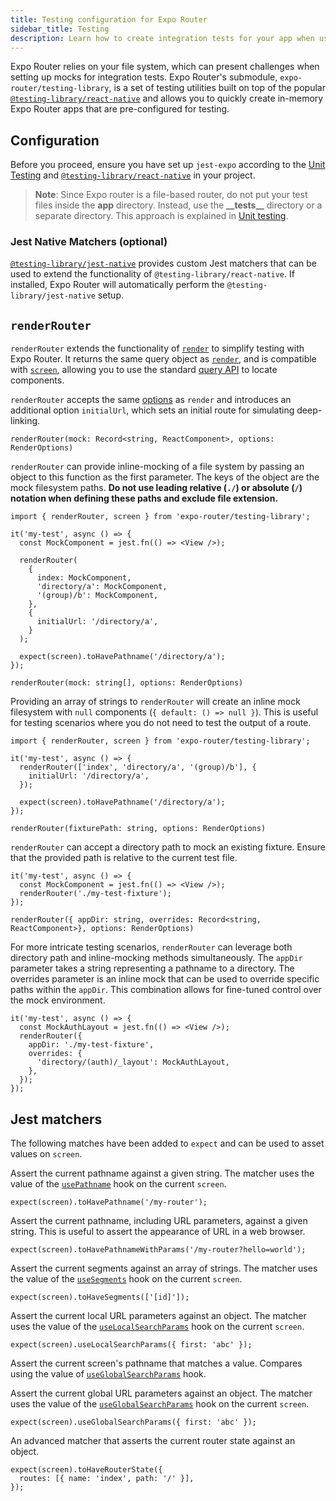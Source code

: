 ```yaml
---
title: Testing configuration for Expo Router
sidebar_title: Testing
description: Learn how to create integration tests for your app when using Expo Router.
---
```



Expo Router relies on your file system, which can present challenges when setting up mocks for integration tests. Expo Router's submodule, `expo-router/testing-library`, is a set of testing utilities built on top of the popular [`@testing-library/react-native`](https://callstack.github.io/react-native-testing-library/) and allows you to quickly create in-memory Expo Router apps that are pre-configured for testing.

## Configuration

Before you proceed, ensure you have set up `jest-expo` according to the [Unit Testing](/develop/unit-testing/) and [`@testing-library/react-native`](https://callstack.github.io/react-native-testing-library/docs/getting-started) in your project.

> **Note**: Since Expo router is a file-based router, do not put your test files inside the **app** directory. Instead, use the **\_\_tests\_\_** directory or a separate directory. This approach is explained in [Unit testing](/develop/unit-testing/#structure-your-tests).

### Jest Native Matchers (optional)

[`@testing-library/jest-native`](https://testing-library.com/docs/ecosystem-jest-native/) provides custom Jest matchers that can be used to extend the functionality of `@testing-library/react-native`. If installed, Expo Router will automatically perform the `@testing-library/jest-native` setup.

## `renderRouter`

`renderRouter` extends the functionality of [`render`](https://callstack.github.io/react-native-testing-library/docs/api#render) to simplify testing with Expo Router. It returns the same query object as [`render`](https://callstack.github.io/react-native-testing-library/docs/api#render), and is compatible with [`screen`](https://callstack.github.io/react-native-testing-library/docs/api#screen), allowing you to use the standard [query API](https://callstack.github.io/react-native-testing-library/docs/api-queries) to locate components.

`renderRouter` accepts the same [options](https://callstack.github.io/react-native-testing-library/docs/api#render-options) as `render` and introduces an additional option `initialUrl`, which sets an initial route for simulating deep-linking.

<APIBox header="Inline file system">

`renderRouter(mock: Record<string, ReactComponent>, options: RenderOptions)`

`renderRouter` can provide inline-mocking of a file system by passing an object to this function as the first parameter. The keys of the object are the mock filesystem paths. **Do not use leading relative (`./`) or absolute (`/`) notation when defining these paths and exclude file extension.**

```tsx app.test.tsx
import { renderRouter, screen } from 'expo-router/testing-library';

it('my-test', async () => {
  const MockComponent = jest.fn(() => <View />);

  renderRouter(
    {
      index: MockComponent,
      'directory/a': MockComponent,
      '(group)/b': MockComponent,
    },
    {
      initialUrl: '/directory/a',
    }
  );

  expect(screen).toHavePathname('/directory/a');
});
```

</APIBox>

<APIBox header="Inline file system with `null` components">

`renderRouter(mock: string[], options: RenderOptions)`

Providing an array of strings to `renderRouter` will create an inline mock filesystem with `null` components (`{ default: () => null }`). This is useful for testing scenarios where you do not need to test the output of a route.

```tsx app.test.tsx
import { renderRouter, screen } from 'expo-router/testing-library';

it('my-test', async () => {
  renderRouter(['index', 'directory/a', '(group)/b'], {
    initialUrl: '/directory/a',
  });

  expect(screen).toHavePathname('/directory/a');
});
```

</APIBox>

<APIBox header="Path to fixture">

`renderRouter(fixturePath: string, options: RenderOptions)`

`renderRouter` can accept a directory path to mock an existing fixture. Ensure that the provided path is relative to the current test file.

```tsx app.test.js
it('my-test', async () => {
  const MockComponent = jest.fn(() => <View />);
  renderRouter('./my-test-fixture');
});
```

</APIBox>

<APIBox header="Path to the fixture with overrides">

`renderRouter({ appDir: string, overrides: Record<string, ReactComponent>}, options: RenderOptions)`

For more intricate testing scenarios, `renderRouter` can leverage both directory path and inline-mocking methods simultaneously. The `appDir` parameter takes a string representing a pathname to a directory. The overrides parameter is an inline mock that can be used to override specific paths within the `appDir`. This combination allows for fine-tuned control over the mock environment.

```tsx app.test.js
it('my-test', async () => {
  const MockAuthLayout = jest.fn(() => <View />);
  renderRouter({
    appDir: './my-test-fixture',
    overrides: {
      'directory/(auth)/_layout': MockAuthLayout,
    },
  });
});
```

</APIBox>

## Jest matchers

The following matches have been added to `expect` and can be used to asset values on `screen`.

<APIBox header="toHavePathname()">

Assert the current pathname against a given string. The matcher uses the value of the [`usePathname`](/router/reference/hooks/#usepathname) hook on the current `screen`.

```tsx app.test.ts
expect(screen).toHavePathname('/my-router');
```

</APIBox>

<APIBox header="toHavePathnameWithParams()">

Assert the current pathname, including URL parameters, against a given string. This is useful to assert the appearance of URL in a web browser.

```tsx app.test.ts
expect(screen).toHavePathnameWithParams('/my-router?hello=world');
```

</APIBox>

<APIBox header="toHaveSegments()">

Assert the current segments against an array of strings. The matcher uses the value of the [`useSegments`](/router/reference/hooks/#usesegments) hook on the current `screen`.

```tsx app.test.ts
expect(screen).toHaveSegments(['[id]']);
```

</APIBox>
<APIBox header="useLocalSearchParams()">

Assert the current local URL parameters against an object. The matcher uses the value of the [`useLocalSearchParams`](/router/reference/hooks/#uselocalsearchparams) hook on the current `screen`.

```tsx app.test.ts
expect(screen).useLocalSearchParams({ first: 'abc' });
```

</APIBox>
<APIBox header="useGlobalSearchParams()">

Assert the current screen's pathname that matches a value. Compares using the value of [`useGlobalSearchParams`](/router/reference/hooks/#useglobalsearchparams) hook.

Assert the current global URL parameters against an object. The matcher uses the value of the [`useGlobalSearchParams`](/router/reference/hooks/#useglobalsearchparams) hook on the current `screen`.

```tsx app.test.ts
expect(screen).useGlobalSearchParams({ first: 'abc' });
```

</APIBox>

<APIBox header="toHaveRouterState()">

An advanced matcher that asserts the current router state against an object.

```tsx app.test.ts
expect(screen).toHaveRouterState({
  routes: [{ name: 'index', path: '/' }],
});
```

</APIBox>
